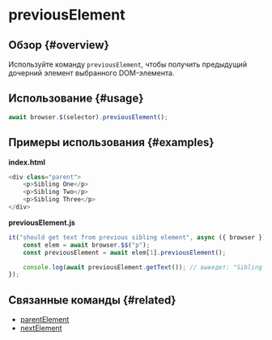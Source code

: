 # previousElement

## Обзор {#overview}

Используйте команду `previousElement`, чтобы получить предыдущий дочерний элемент выбранного DOM-элемента.

## Использование {#usage}

```javascript
await browser.$(selector).previousElement();
```

## Примеры использования {#examples}

**index.html**

```javascript
<div class="parent">
    <p>Sibling One</p>
    <p>Sibling Two</p>
    <p>Sibling Three</p>
</div>
```

**previousElement.js**

```javascript
it("should get text from previous sibling element", async ({ browser }) => {
    const elem = await browser.$$("p");
    const previousElement = await elem[1].previousElement();

    console.log(await previousElement.getText()); // выведет: "Sibling One"
});
```

## Связанные команды {#related}

-   [parentElement](../parentElement)
-   [nextElement](../nextElement)
